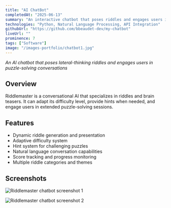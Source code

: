 ```yaml
---
title: "AI ChatBot"
completedAt: "2025-06-13"
summary: "An interactive chatbot that poses riddles and engages users in puzzle-solving conversations"
technologies: "Python, Natural Language Processing, API Integration"
githubUrl: "https://github.com/bbeaudet-dev/my-chatbot"
liveUrl: ""
prominence: 7
tags: ["Software"]
image: "/images-portfolio/chatbot1.jpg"
---
```


_An AI chatbot that poses lateral-thinking riddles and engages users in puzzle-solving conversations_

## Overview

Riddlemaster is a conversational AI that specializes in riddles and brain teasers. It can adapt its difficulty level, provide hints when needed, and engage users in extended puzzle-solving sessions.

## Features

- Dynamic riddle generation and presentation
- Adaptive difficulty system
- Hint system for challenging puzzles
- Natural language conversation capabilities
- Score tracking and progress monitoring
- Multiple riddle categories and themes

## Screenshots

<Image
  src="/images-portfolio/chatbot1.jpg"
  alt="Riddlemaster chatbot screenshot 1"
  width={800}
  height={600}
  className="rounded-lg my-4"
/>

<Image
  src="/images-portfolio/chatbot2.jpg"
  alt="Riddlemaster chatbot screenshot 2"
  width={800}
  height={600}
  className="rounded-lg my-4"
/>
